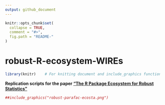 ```yaml
---
output: github_document
---
```


<!-- README.md is generated from README.Rmd. Please edit that file -->

```r
knitr::opts_chunk$set(
  collapse = TRUE,
  comment = "#>",
  fig.path = "README-"
)
```

# robust-R-ecosystem-WIREs
```r
library(knitr)    # For knitting document and include_graphics function
```
**Replication scripts for the paper ["The R Package Ecosystem for Robust Statistics"](https://doi.org...)**
 
 
```r
##include_graphics("robust-parafac-ecosta.png")
```
